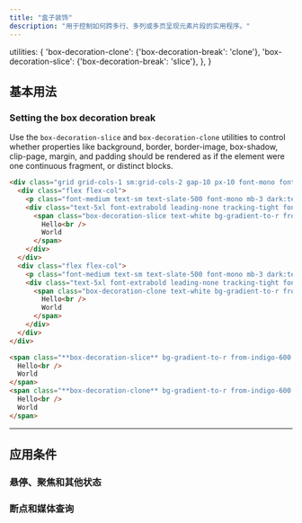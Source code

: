 ```yaml
---
title: "盒子装饰"
description: "用于控制如何跨多行、多列或多页呈现元素片段的实用程序。"
---
```



  utilities: {
    'box-decoration-clone': {'box-decoration-break': 'clone'},
    'box-decoration-slice': {'box-decoration-break': 'slice'},
  },
}

## 基本用法

### Setting the box decoration break

Use the `box-decoration-slice` and `box-decoration-clone` utilities to control whether properties like background, border, border-image, box-shadow, clip-page, margin, and padding should be rendered as if the element were one continuous fragment, or distinct blocks.

```html {{ example: true }}
<div class="grid grid-cols-1 sm:grid-cols-2 gap-10 px-10 font-mono font-bold">
  <div class="flex flex-col">
    <p class="font-medium text-sm text-slate-500 font-mono mb-3 dark:text-slate-400">box-decoration-slice</p>
    <div class="text-5xl font-extrabold leading-none tracking-tight font-sans">
      <span class="box-decoration-slice text-white bg-gradient-to-r from-indigo-600 to-pink-500 leading-[3.5rem] px-2">
        Hello<br />
        World
      </span>
    </div>
  </div>
  <div class="flex flex-col">
    <p class="font-medium text-sm text-slate-500 font-mono mb-3 dark:text-slate-400">box-decoration-clone</p>
    <div class="text-5xl font-extrabold leading-none tracking-tight font-sans">
      <span class="box-decoration-clone text-white bg-gradient-to-r from-indigo-600 to-pink-500 leading-[3.5rem] px-2">
        Hello<br />
        World
      </span>
    </div>
  </div>
</div>
```

```html
<span class="**box-decoration-slice** bg-gradient-to-r from-indigo-600 to-pink-500 text-white px-2 ...">
  Hello<br />
  World
</span>
<span class="**box-decoration-clone** bg-gradient-to-r from-indigo-600 to-pink-500 text-white px-2 ...">
  Hello<br />
  World
</span>
```

---

## <Heading ignore>应用条件</Heading>

### <Heading ignore>悬停、聚焦和其他状态</Heading>

<HoverFocusAndOtherStates defaultClass="box-decoration-clone" featuredClass="box-decoration-slice" />

### <Heading ignore>断点和媒体查询</Heading>

<BreakpointsAndMediaQueries defaultClass="box-decoration-clone" featuredClass="box-decoration-slice" />
